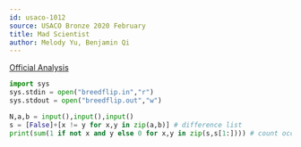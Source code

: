 ```yaml
---
id: usaco-1012
source: USACO Bronze 2020 February
title: Mad Scientist
author: Melody Yu, Benjamin Qi
---
```


[Official Analysis](http://usaco.org/current/data/sol_breedflip_bronze_feb20.html)

```py
import sys
sys.stdin = open("breedflip.in","r")
sys.stdout = open("breedflip.out","w")

N,a,b = input(),input(),input()
s = [False]+[x != y for x,y in zip(a,b)] # difference list
print(sum(1 if not x and y else 0 for x,y in zip(s,s[1:]))) # count occurrences of [False,True]
```

<!--
```python
fin, fout = open('breedflip.in'), open('breedflip.out', 'w')

n = int(fin.readline())

a = fin.readline()
b = fin.readline()

s = []
for x in range(n):
	if a[x] != b[x]:
		s.append(1)
	else:
		s.append(0)

def count(x,s):
	count = 0
	for f in range(len(s) - 1):
		if s[f] == int(x[0]) and s[f+ 1] == int(x[1]):
			count += 1

	return count

s = [0] + s + [0]
fout.write(str((count('01', s) + count('10', s))//2))
```
 -->
